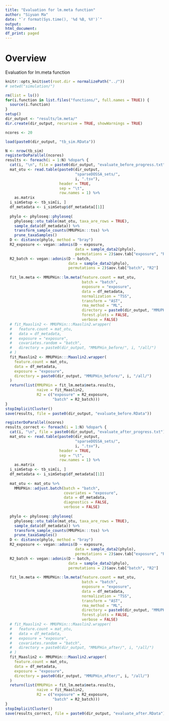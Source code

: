 ```yaml
---
title: "Evaluation for lm.meta function"
author: "Siyuan Ma"
date: "`r format(Sys.time(), '%d %B, %Y')`"
output:
html_document:
df_print: paged
---
```

# Overview
Evaluation for lm.meta function

```r
knitr::opts_knit$set(root.dir = normalizePath("../"))
# setwd("simulation/")
```
```r
rm(list = ls())
for(i.function in list.files("functions/", full.names = TRUE)) {
  source(i.function)
}
setup()
dir_output <- "results/lm.meta/"
dir.create(dir_output, recursive = TRUE, showWarnings = TRUE)
```

```r
ncores <- 20

load(paste0(dir_output, "tb_sim.RData"))
```

```r
N <- nrow(tb_sim)
registerDoParallel(ncores)
results <- foreach(i = 1:N) %dopar% {
  cat(i, "\n", file = paste0(dir_output, "evaluate_before_progress.txt"), append = TRUE)
  mat_otu <- read.table(paste0(dir_output,
                               "sparseDOSSA_sets/",
                               i, ".tsv"),
                        header = TRUE,
                        sep = "\t",
                        row.names = 1) %>% 
    as.matrix
  i_simSetup <- tb_sim[i, ]
  df_metadata <- i_simSetup$df_metadata[[1]]
  
  phylo <- phyloseq::phyloseq(
    phyloseq::otu_table(mat_otu, taxa_are_rows = TRUE),
    sample_data(df_metadata)) %>%
    transform_sample_counts(MMUPHin:::tss) %>%
    prune_taxaSamples()
  D <- distance(phylo, method = "bray")
  R2_exposure <- vegan::adonis(D ~ exposure,
                               data = sample_data2(phylo),
                               permutations = 2)$aov.tab["exposure", "R2"]
  R2_batch <- vegan::adonis(D ~ batch,
                            data = sample_data2(phylo),
                            permutations = 2)$aov.tab["batch", "R2"]
  
  fit_lm.meta <- MMUPHin::lm.meta(feature.count = mat_otu,
                                  batch = "batch",
                                  exposure = "exposure",
                                  data = df_metadata,
                                  normalization = "TSS",
                                  transform = "AST",
                                  rma_method = "ML",
                                  directory = paste0(dir_output, "MMUPHin_before/", i, "/"),
                                  forest.plots = FALSE,
                                  verbose = FALSE)
  # fit_Maaslin2 <- MMUPHin:::Maaslin2.wrapper(
  #   feature.count = mat_otu,
  #   data = df_metadata,
  #   exposure = "exposure",
  #   covariates.random = "batch",
  #   directory = paste0(dir_output, "MMUPHin_before/", i, "/all/")
  # )
  fit_Maaslin2 <- MMUPHin:::Maaslin2.wrapper(
    feature.count = mat_otu,
    data = df_metadata,
    exposure = "exposure",
    directory = paste0(dir_output, "MMUPHin_before/", i, "/all/")
  )
  return(list(MMUPHin = fit_lm.meta$meta.results,
              naive = fit_Maaslin2,
              R2 = c("exposure" = R2_exposure,
                     "batch" = R2_batch)))
}
stopImplicitCluster()
save(results, file = paste0(dir_output, "evaluate_before.RData"))
```

```r
registerDoParallel(ncores)
results_correct <- foreach(i = 1:N) %dopar% {
  cat(i, "\n", file = paste0(dir_output, "evaluate_after_progress.txt"), append = TRUE)
  mat_otu <- read.table(paste0(dir_output,
                               "sparseDOSSA_sets/",
                               i, ".tsv"),
                        header = TRUE,
                        sep = "\t",
                        row.names = 1) %>% 
    as.matrix
  i_simSetup <- tb_sim[i, ]
  df_metadata <- i_simSetup$df_metadata[[1]]
  
  mat_otu <- mat_otu %>% 
    MMUPHin::adjust.batch(batch = "batch",
                          covariates = "exposure",
                          data = df_metadata,
                          diagnostics = FALSE, 
                          verbose = FALSE)
  
  phylo <- phyloseq::phyloseq(
    phyloseq::otu_table(mat_otu, taxa_are_rows = TRUE),
    sample_data(df_metadata)) %>%
    transform_sample_counts(MMUPHin:::tss) %>%
    prune_taxaSamples()
  D <- distance(phylo, method = "bray")
  R2_exposure <- vegan::adonis(D ~ exposure,
                               data = sample_data2(phylo),
                               permutations = 2)$aov.tab["exposure", "R2"]
  R2_batch <- vegan::adonis(D ~ batch,
                            data = sample_data2(phylo),
                            permutations = 2)$aov.tab["batch", "R2"]
  
  fit_lm.meta <- MMUPHin::lm.meta(feature.count = mat_otu,
                                  batch = "batch",
                                  exposure = "exposure",
                                  data = df_metadata,
                                  normalization = "TSS",
                                  transform = "AST",
                                  rma_method = "ML",
                                  directory = paste0(dir_output, "MMUPHin_after/", i, "/"),
                                  forest.plots = FALSE,
                                  verbose = FALSE)
  # fit_Maaslin2 <- MMUPHin:::Maaslin2.wrapper(
  #   feature.count = mat_otu,
  #   data = df_metadata,
  #   exposure = "exposure",
  #   covariates.random = "batch",
  #   directory = paste0(dir_output, "MMUPHin_after/", i, "/all/")
  # )
  fit_Maaslin2 <- MMUPHin:::Maaslin2.wrapper(
    feature.count = mat_otu,
    data = df_metadata,
    exposure = "exposure",
    directory = paste0(dir_output, "MMUPHin_after/", i, "/all/")
  )
  return(list(MMUPHin = fit_lm.meta$meta.results,
              naive = fit_Maaslin2,
              R2 = c("exposure" = R2_exposure,
                     "batch" = R2_batch)))
}
stopImplicitCluster()
save(results_correct, file = paste0(dir_output, "evaluate_after.RData"))
```
